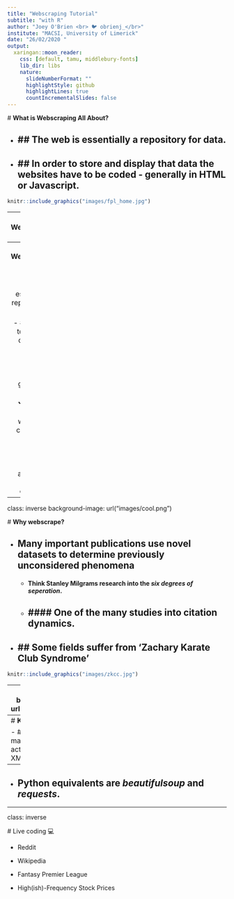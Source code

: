 ```yaml
---
title: "Webscraping Tutorial"
subtitle: "with R"
author: "Joey O'Brien <br> 🐦 obrienj_</br>"
institute: "MACSI, University of Limerick"
date: "26/02/2020 "
output:
  xaringan::moon_reader:
    css: [default, tamu, middlebury-fonts]
    lib_dir: libs
    nature:
      slideNumberFormat: ""
      highlightStyle: github
      highlightLines: true
      countIncrementalSlides: false
---
```

  # **What is Webscraping All About?**

  - ## The web is essentially a repository for data.
--

  - ## In order to store and display that data the websites have to be coded - generally in **HTML** or **Javascript**.
--

  ```r
  knitr::include_graphics("images/fpl_home.jpg")
  ```
---
  # **What is Webscraping All About?**

  - ## The web is essentially a repository for data.

  - ## In order to store and display that data the websites have to be coded - generally in **HTML** or **Javascript**.
  
  ```r
  knitr::include_graphics("images/html.jpg")
  ```
---
  # **What is Webscraping All About?**

  - ## The web is essentially a repository for data.

  - ## In order to store and display that data the websites have to be coded - generally in **HTML** or **Javascript**.

  - ## Once we become comfortable with the syntax of these languages any data on the web is obtainable!
---

class: inverse
background-image: url("images/cool.png")

  # **Why webscrape?**

  - ## Many important publications use novel datasets to determine previously unconsidered phenomena
       - #### Think Stanley Milgrams research into the _six degrees of seperation_.
       - #### One of the many studies into citation dynamics.
--
  - ## Some fields suffer from 'Zachary Karate Club Syndrome'
--
  ```r
  knitr::include_graphics("images/zkcc.jpg")
  ```
---
class: inverse
background-image: url("images/cool.png")

  # **Why webscrape?**

  - ## Many important publications use novel datasets to determine previously unconsidered phenomena
       - #### Think Stanley Milgrams research into the _six degrees of seperation_.
       - #### One of the many studies into citation dynamics.

  - ## Some fields suffer from 'Zachary Karate Club Syndrome'

  - ## Give you a chance to do _research_ on something that really interests you.

---
  # **Key Packages**
  
  - ## In R there are two main packages used to actually scrape the data XML2 and rvest.
      ```r
      knitr::include_graphics("images/rvest.png")
      ```
--
  - ## Python equivalents are _beautifulsoup_ and _requests_.

---

class: inverse
  
  # Live coding 💻
  
  * Reddit
  
  * Wikipedia
  
  * Fantasy Premier League
  
  * High(ish)-Frequency Stock Prices